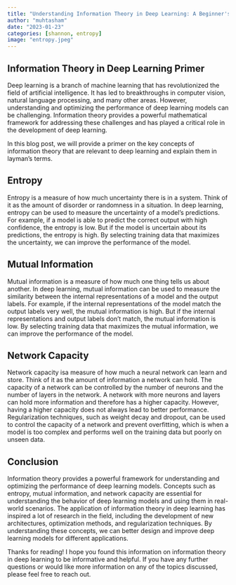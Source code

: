 ```yaml
---
title: "Understanding Information Theory in Deep Learning: A Beginner's Guide"
author: "muhtasham"
date: "2023-01-23"
categories: [shannon, entropy]
image: "entropy.jpeg"
---
```


## Information Theory in Deep Learning Primer
Deep learning is a branch of machine learning that has revolutionized the field of artificial intelligence. It has led to breakthroughs in computer vision, natural language processing, and many other areas. However, understanding and optimizing the performance of deep learning models can be challenging. Information theory provides a powerful mathematical framework for addressing these challenges and has played a critical role in the development of deep learning.

In this blog post, we will provide a primer on the key concepts of information theory that are relevant to deep learning and explain them in layman's terms.

## Entropy
Entropy is a measure of how much uncertainty there is in a system. Think of it as the amount of disorder or randomness in a situation. In deep learning, entropy can be used to measure the uncertainty of a model's predictions. For example, if a model is able to predict the correct output with high confidence, the entropy is low. But if the model is uncertain about its predictions, the entropy is high. By selecting training data that maximizes the uncertainty, we can improve the performance of the model.

## Mutual Information
Mutual information is a measure of how much one thing tells us about another. In deep learning, mutual information can be used to measure the similarity between the internal representations of a model and the output labels. For example, if the internal representations of the model match the output labels very well, the mutual information is high. But if the internal representations and output labels don’t match, the mutual information is low. By selecting training data that maximizes the mutual information, we can improve the performance of the model.

## Network Capacity
Network capacity isa measure of how much a neural network can learn and store. Think of it as the amount of information a network can hold. The capacity of a network can be controlled by the number of neurons and the number of layers in the network. A network with more neurons and layers can hold more information and therefore has a higher capacity. However, having a higher capacity does not always lead to better performance. Regularization techniques, such as weight decay and dropout, can be used to control the capacity of a network and prevent overfitting, which is when a model is too complex and performs well on the training data but poorly on unseen data.

## Conclusion
Information theory provides a powerful framework for understanding and optimizing the performance of deep learning models. Concepts such as entropy, mutual information, and network capacity are essential for understanding the behavior of deep learning models and using them in real-world scenarios. The application of information theory in deep learning has inspired a lot of research in the field, including the development of new architectures, optimization methods, and regularization techniques. By understanding these concepts, we can better design and improve deep learning models for different applications.

Thanks for reading! I hope you found this information on information theory in deep learning to be informative and helpful. If you have any further questions or would like more information on any of the topics discussed, please feel free to reach out. 


